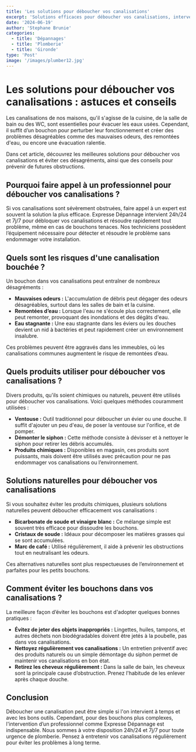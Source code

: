 ```yaml
---
title: 'Les solutions pour déboucher vos canalisations'
excerpt: 'Solutions efficaces pour déboucher vos canalisations, interventions professionnelles pour éviter les mauvaises odeurs et les remontées d’eau.'
date: '2024-06-19'
author: 'Stephane Brunie'
categories:
  - title: 'Dépannages'
  - title: 'Plomberie'
  - title: 'Gironde'
type: 'Post'
image: '/images/plumber12.jpg'
---
```


<h1>Les solutions pour déboucher vos canalisations : astuces et conseils</h1>
<p>
  Les canalisations de nos maisons, qu'il s'agisse de la cuisine, de la salle de
  bain ou des WC, sont essentielles pour évacuer les eaux usées. Cependant, il
  suffit d’un bouchon pour perturber leur fonctionnement et créer des problèmes
  désagréables comme des mauvaises odeurs, des remontées d'eau, ou encore une
  évacuation ralentie.
</p>
<p>
  Dans cet article, découvrez les meilleures solutions pour déboucher vos
  canalisations et éviter ces désagréments, ainsi que des conseils pour prévenir
  de futures obstructions.
</p>
<h2>
  Pourquoi faire appel à un professionnel pour déboucher vos canalisations ?
</h2>
<p>
  Si vos canalisations sont sévèrement obstruées, faire appel à un expert est
  souvent la solution la plus efficace. Expresse Dépannage intervient 24h/24 et
  7j/7 pour débloquer vos canalisations et résoudre rapidement tout problème,
  même en cas de bouchons tenaces. Nos techniciens possèdent l’équipement
  nécessaire pour détecter et résoudre le problème sans endommager votre
  installation.
</p>
<h2>Quels sont les risques d'une canalisation bouchée ?</h2>
<p>
  Un bouchon dans vos canalisations peut entraîner de nombreux désagréments :
</p>
<ul>



<li>
  <strong>Mauvaises odeurs :</strong> L'accumulation de débris peut dégager des
  odeurs désagréables, surtout dans les salles de bain et la cuisine.
</li>
<li>
  <strong>Remontées d’eau :</strong> Lorsque l'eau ne s'écoule plus
  correctement, elle peut remonter, provoquant des inondations et des dégâts
  d'eau.
</li>
<li>
  <strong>Eau stagnante :</strong> Une eau stagnante dans les éviers ou les
  douches devient un nid à bactéries et peut rapidement créer un environnement
  insalubre.
</li>

</ul>
<p>
  Ces problèmes peuvent être aggravés dans les immeubles, où les canalisations
  communes augmentent le risque de remontées d’eau.
</p>
<h2>Quels produits utiliser pour déboucher vos canalisations ?</h2>
<p>
  Divers produits, qu'ils soient chimiques ou naturels, peuvent être utilisés
  pour déboucher vos canalisations. Voici quelques méthodes couramment utilisées
  :
</p>
<ul>

  <li>
    <strong>Ventouse :</strong> Outil traditionnel pour déboucher un évier ou
    une douche. Il suffit d'ajouter un peu d'eau, de poser la ventouse sur
    l'orifice, et de pomper.
  </li>
  <li>
    <strong>Démonter le siphon :</strong> Cette méthode consiste à dévisser et à
    nettoyer le siphon pour retirer les débris accumulés.
  </li>
  <li>
    <strong>Produits chimiques :</strong> Disponibles en magasin, ces produits
    sont puissants, mais doivent être utilisés avec précaution pour ne pas
    endommager vos canalisations ou l’environnement.
  </li>
</ul>

<h2>Solutions naturelles pour déboucher vos canalisations</h2>
<p>
  Si vous souhaitez éviter les produits chimiques, plusieurs solutions
  naturelles peuvent déboucher efficacement vos canalisations :
</p>
<ul>

  <li>
    <strong>Bicarbonate de soude et vinaigre blanc :</strong> Ce mélange simple
    est souvent très efficace pour dissoudre les bouchons.
  </li>
  <li>
    <strong>Cristaux de soude :</strong> Idéaux pour décomposer les matières
    grasses qui se sont accumulées.
  </li>
  <li>
    <strong>Marc de café :</strong> Utilisé régulièrement, il aide à prévenir
    les obstructions tout en neutralisant les odeurs.
  </li>
</ul>
<p>
  Ces alternatives naturelles sont plus respectueuses de l’environnement et
  parfaites pour les petits bouchons.
</p>
<h2>Comment éviter les bouchons dans vos canalisations ?</h2>
<p>
  La meilleure façon d’éviter les bouchons est d'adopter quelques bonnes
  pratiques :
</p>
<ul>

  <li>
    <strong>Évitez de jeter des objets inappropriés :</strong> Lingettes,
    huiles, tampons, et autres déchets non biodégradables doivent être jetés à
    la poubelle, pas dans vos canalisations.
  </li>
  <li>
    <strong>Nettoyez régulièrement vos canalisations :</strong> Un entretien
    préventif avec des produits naturels ou un simple démontage du siphon permet
    de maintenir vos canalisations en bon état.
  </li>
  <li>
    <strong>Retirez les cheveux régulièrement :</strong> Dans la salle de bain,
    les cheveux sont la principale cause d’obstruction. Prenez l'habitude de les
    enlever après chaque douche.
  </li>
</ul>
<h2>Conclusion</h2>
<p>
  Déboucher une canalisation peut être simple si l'on intervient à temps et avec
  les bons outils. Cependant, pour des bouchons plus complexes, l'intervention
  d’un professionnel comme Expresse Dépannage est indispensable. Nous sommes à
  votre disposition 24h/24 et 7j/7 pour toute urgence de plomberie. Pensez à
  entretenir vos canalisations régulièrement pour éviter les problèmes à long
  terme.
</p>
